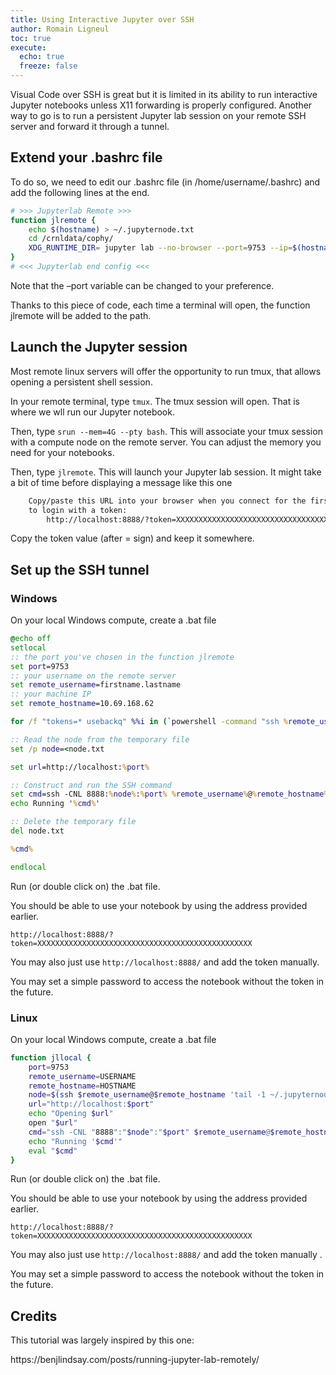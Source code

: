 ```yaml
---
title: Using Interactive Jupyter over SSH
author: Romain Ligneul
toc: true
execute: 
  echo: true
  freeze: false
---
```


Visual Code over SSH is great but it is limited in its ability to run interactive Jupyter notebooks unless X11 forwarding is properly configured.
Another way to go is to run a persistent Jupyter lab session on your remote SSH server and forward it through a tunnel.

## Extend your .bashrc file

To do so, we need to edit our .bashrc file (in /home/username/.bashrc) and add the following lines at the end.

```bash
# >>> Jupyterlab Remote >>>
function jlremote {
    echo $(hostname) > ~/.jupyternode.txt
    cd /crnldata/cophy/
    XDG_RUNTIME_DIR= jupyter lab --no-browser --port=9753 --ip=$(hostname)
}
# <<< Jupyterlab end config <<<
```

Note that the --port variable can be changed to your preference.

Thanks to this piece of code, each time a terminal will open, the function jlremote will be added to the path.

## Launch the Jupyter session

Most remote linux servers will offer the opportunity to run tmux, that allows opening a persistent shell session.

In your remote terminal, type `tmux`. The tmux session will open. That is where we wll run our Jupyter notebook.

Then, type `srun --mem=4G --pty bash`. This will associate your tmux session with a compute node on the remote server.
You can adjust the memory you need for your notebooks.

Then, type `jlremote`. This will launch your Jupyter lab session. It might take a bit of time before displaying a message like this one

```bash
    Copy/paste this URL into your browser when you connect for the first time,
    to login with a token:
        http://localhost:8888/?token=XXXXXXXXXXXXXXXXXXXXXXXXXXXXXXXXXXXXXXXXXXXXXXXX

```

Copy the token value (after = sign) and keep it somewhere.

## Set up the SSH tunnel

### Windows

On your local Windows compute, create a .bat file

```bat
@echo off
setlocal
:: the port you've chosen in the function jlremote 
set port=9753
:: your username on the remote server
set remote_username=firstname.lastname
:: your machine IP
set remote_hostname=10.69.168.62 

for /f "tokens=* usebackq" %%i in (`powershell -command "ssh %remote_username%@%remote_hostname% 'tail -1 ~/.jupyternode.txt'"`) do set node=%%i

:: Read the node from the temporary file
set /p node=<node.txt

set url=http://localhost:%port%

:: Construct and run the SSH command
set cmd=ssh -CNL 8888:%node%:%port% %remote_username%@%remote_hostname%
echo Running '%cmd%'

:: Delete the temporary file
del node.txt

%cmd%

endlocal
```

Run (or double click on) the .bat file.

You should be able to use your notebook by using the address provided earlier.

`http://localhost:8888/?token=XXXXXXXXXXXXXXXXXXXXXXXXXXXXXXXXXXXXXXXXXXXXXXXX`

You may also just use `http://localhost:8888/` and add the token manually. 

You may set a simple password to access the notebook without the token in the future.


### Linux

On your local Windows compute, create a .bat file

```bash
function jllocal {
    port=9753
    remote_username=USERNAME
    remote_hostname=HOSTNAME
    node=$(ssh $remote_username@$remote_hostname 'tail -1 ~/.jupyternode.txt')
    url="http://localhost:$port"
    echo "Opening $url"
    open "$url"
    cmd="ssh -CNL "8888":"$node":"$port" $remote_username@$remote_hostname"
    echo "Running '$cmd'"
    eval "$cmd"
}
```

Run (or double click on) the .bat file.

You should be able to use your notebook by using the address provided earlier.

`http://localhost:8888/?token=XXXXXXXXXXXXXXXXXXXXXXXXXXXXXXXXXXXXXXXXXXXXXXXX`

You may also just use `http://localhost:8888/` and add the token manually .

You may set a simple password to access the notebook without the token in the future.


## Credits


This tutorial was largely inspired by this one:

https://benjlindsay.com/posts/running-jupyter-lab-remotely/

